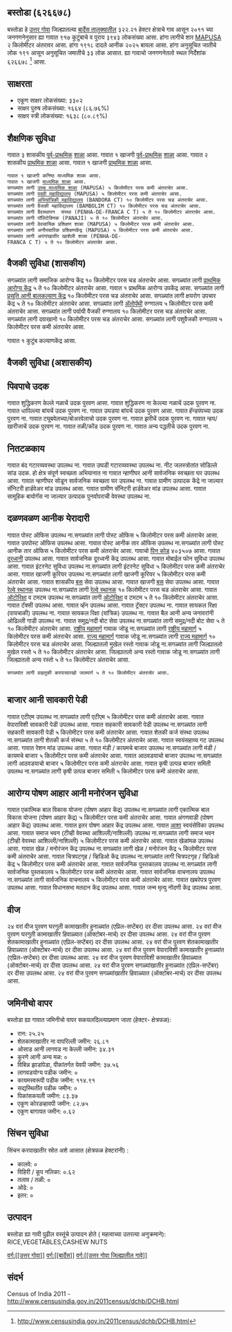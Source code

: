 {{माहितीचौकट भारतीय न्यायक्षेत्र
|प्रकार = गाव
|जनगणना २०११_स्थलनिर्देशांक=६२६६७८
|स्थानिक_नाव=बस्तोडा
|तालुका_नाव=बार्देस
|जिल्हा_नाव=उत्तर गोवा
|राज्य_नाव=गोंय
|विभाग=
|जिल्हा=[[उत्तर गोवा]]
|तालुका_नावे=[[बार्देस]]
|जवळचे_शहर=[[MAPUSA]]
|अक्षांश=                                     
|रेखांश=                                                                                                                                               
|शोधक_स्थान=right
|क्षेत्रफळ_एकूण=३.२२
|समुद्र सपाटीपासून उंची=
|लोकसंख्या_एकूण=३९४३                                                                                                                                                                                                                       
|लोकसंख्या_वर्ष=२०११
|लोकसंख्या_घनता=१२२३
|लोकसंख्या_पुरुष=१९१८
|लोकसंख्या_स्त्री=२०२५
|लिंग_गुणोत्तर=१०५५
|अधिकृत_भाषा=[[कोंकणी, मराठी]]
}}                                                                                                                                                                                                                                                                                                                                                                                                                                                                                                                                                                                                                                                                                                                                                                                                                                                                                                                                                                                                                                                                                                                                                                                                                                                                                                                                                                                                                                            

== बस्तोडा (६२६६७८) ==
      
बस्तोडा हे [[उत्तर गोवा जिल्हा  | उत्तर गोवा]] जिल्ह्यातल्या [[बार्देस | बार्देस तालुक्यातील]] ३२२.२१ हेक्टर क्षेत्राचे गाव आसून २०११ च्या जनगणनेनुसार ह्या गावात ९१७ कुटुंबाचे व पुराय ३९४३ लोकसंख्या आसा. हांगा लागीचे शार [[MAPUSA]] २ किलोमीटर अंतरावर आसा. हांगा १९१८ दादले आनीक २०२५ बायला आसा. हांगा अनुसूचित जातीचे लोक १९१ आसून अनुसूचित जमातीचे ३३ लोक आसात. ह्या गावाचो जनगणनेतलो स्थल निर्देशांक ६२६६७८  <ref>http://www.censusindia.gov.in/2011census/dchb/DCHB.html</ref> आसा.


== साक्षरता ==  
* एकूण  साक्षर  लोकसंख्या: ३३०२
* साक्षर पुरुष लोकसंख्या: १६६४ (८६.७६%)
* साक्षर स्त्री लोकसंख्या: १६३८ (८०.८९%)


== शैक्षणिक सुविधा ==  
गावात ३ शासकीय [[पूर्व प्राथमिक शिक्षण|पूर्व-प्राथमिक]] [[शाळा]] आसा. ﻿गावात १ खाजगी [[पूर्व प्राथमिक शिक्षण|पूर्व-प्राथमिक]] [[शाळा]] आसा.
गावात २ शासकीय [[प्राथमिक शाळा]] आसा. ﻿गावात १ खाजगी [[प्राथमिक शाळा]] आसा.
 ﻿गावात १ खाजगी कनिष्ठ माध्यमिक शाळा आसा.
 ﻿गावात १ खाजगी [[माध्यमिक शाळा]] आसा.
 सगळ्यांत लागी [[उच्च माध्यमिक शिक्षण|उच्च माध्यमिक शाळा]] (MAPUSA) ५ किलोमीटर परस कमी अंतराचेर आसा.
 सगळ्यांत लागी [[महाविद्यालय|पदवी महाविद्यालय]] (MAPUSA) ५ किलोमीटर परस कमी अंतराचेर आसा.
 सगळ्यांत लागी [[अभियांत्रिकी|अभियांत्रिकी महाविद्यालय]] (BANDORA CT) १० किलोमीटर परस चड अंतराचेर आसा.
 सगळ्यांत लागी वैजकी महाविद्यालय (BAMBOLIM CT) १० किलोमीटर परस चड अंतराचेर आसा.
 सगळ्यांत लागी वैवस्थापन  संस्था (PENHA-DE-FRANCA C T) ५ ते १० किलोमीटर अंतराचेर आसा.
 सगळ्यांत लागी पॉलिटेक्निक (PANAJI) ५ ते १० किलोमीटर अंतराचेर आसा.
 सगळ्यांत लागी वेवसायिक प्रशिक्षण शाळा (MAPUSA) ५ किलोमीटर परस कमी अंतराचेर आसा.
 सगळ्यांत लागी अनौपचारिक प्रशिक्षणकेंद्र (MAPUSA) ५ किलोमीटर परस कमी अंतराचेर आसा.
 सगळ्यांत लागी अपंगांखातीर खाशेली शाळा (PENHA-DE-FRANCA C T) ५ ते १० किलोमीटर अंतराचेर आसा.
 


== वैजकी सुविधा (शासकीय) ==
सगळ्यांत लागी समाजिक आरोग्य केंद्र १० किलोमीटर परस चड अंतराचेर आसा.
सगळ्यांत लागी [[प्राथमिक आरोग्य केंद्र]] ५ ते १० किलोमीटर अंतराचेर आसा.
﻿गावात १ प्राथमिक आरोग्य उपकेंद्र आसा.
सगळ्यांत लागी [[प्रसूती| प्रसूति आनी बालकल्याण केंद्र]] १० किलोमीटर परस चड अंतराचेर आसा.
सगळ्यांत लागी क्षयरोग उपचार केंद्र ५ ते १० किलोमीटर अंतराचेर आसा.
सगळ्यांत लागी [[अॅलोपॅथी|अ‍ॅलोपॅथी]] रुग्णालय ५ किलोमीटर परस कमी अंतराचेर आसा.
सगळ्यांत लागी पर्यायी वैजकी रुग्णालय १० किलोमीटर परस चड अंतराचेर आसा.
सगळ्यांत लागी दवाखानो १० किलोमीटर परस चड अंतराचेर आसा.
सगळ्यांत लागी पशुवैजकी रुग्णालय ५ किलोमीटर परस कमी अंतराचेर आसा.

﻿गावात १ कुटुंब कल्याणकेंद्र आसा.                  
                                                      

== वैजकी सुविधा (अशासकीय) ==








                                                                        


== पिवपाचे उदक ==
गावात शुद्धिकरण केल्ले नळाचें उदक पुरवण आसा.
गावात शुद्धिकरण ना केल्ल्या नळाचें उदक पुरवण ना. 
गावात धापिल्ल्या बांयचें उदक पुरवण ना. 
गावात उघडया बांयचें उदक पुरवण आसा.
गावात हॅन्डपंपच्या उदक पुरवण ना. 
गावात ट्यूबवेलच्या/बोअरवेलाचो उदक पुरवण ना. 
गावात झरीचें उदक पुरवण ना. 
गावात न्हय/खारीजाचें उदक पुरवण ना. 
गावात तळी/कोंड उदक पुरवण ना. 
गावात अन्य पद्धतीचे उदक पुरवण ना. 


== नितटळकाय ==
गावात बंद गटारव्यवस्था उपलब्ध ना.
गावात उघडी गटारव्यवस्था उपलब्ध ना.
नीट जलस्त्रोतांत सोडिल्ले सांड उदक.
हो क्षेत्र संपूर्ण स्वच्छता अभियानात ना
गावात न्हाणीघर आनी सार्वजनिक स्वच्छता घर उपलब्ध आसा.
गावात न्हाणीघर सोडून सार्वजनिक स्वच्छता घर उपलब्ध ना.
गावात ग्रामीण उत्पादक केंद्रे ना जाल्यार सॅनिटरी हार्डवेअर मांड उपलब्ध आसा.
गावात ग्रामीण सॅनिटरी हार्डवेअर मांड उपलब्ध आसा.
गावात सामूहिक बायोगॅस ना जाल्यार उत्पादक पुनर्वापराची वेवस्था उपलब्ध ना.


== दळणवळण आनीक येरादारी ==
गावात पोस्ट ऑफिस उपलब्ध ना.सगळ्यांत लागी पोस्ट ऑफिस ५ किलोमीटर परस कमी अंतराचेर आसा.
गावात उपपोस्ट ऑफिस उपलब्ध आसा. 
गावात पोस्ट आनीक तार ऑफिस उपलब्ध ना.सगळ्यांत लागी पोस्ट आनीक तार ऑफिस ५ किलोमीटर परस कमी अंतराचेर आसा.
गावाचो [[पिन कोड]] ४०३५०७  आसा.
गावात [[दूरध्वनी]] उपलब्ध आसा. 
गावात सार्वजनिक दूरध्वनी केंद्र उपलब्ध आसा. 
गावात मोबाईल फोन सुविधा उपलब्ध आसा. 
गावात इंटरनेट सुविधा उपलब्ध ना.सगळ्यांत लागी इंटरनेट सुविधा ५ किलोमीटर परस कमी अंतराचेर आसा.
गावात खाजगी कूरियर उपलब्ध ना.सगळ्यांत लागी खाजगी कूरियर ५ किलोमीटर परस कमी अंतराचेर आसा.
गावात शासकीय [[बस]] सेवा उपलब्ध आसा. 
गावात खाजगी [[बस]] सेवा उपलब्ध आसा. 
गावात [[रेल्वे स्थानक]] उपलब्ध ना.सगळ्यांत लागी [[रेल्वे स्थानक]] १० किलोमीटर परस चड अंतराचेर आसा.
गावात [[ऑटोरिक्षा]] व टमटम उपलब्ध ना.सगळ्यांत लागी [[ऑटोरिक्षा]] व टमटम ५ ते १० किलोमीटर अंतराचेर आसा.
गावात टॅक्सी उपलब्ध आसा. 
गावात व्हॅन उपलब्ध आसा. 
गावात ट्रॅक्टर उपलब्ध ना. 
गावात सायकल रिक्षा (पायचाकी) उपलब्ध ना. 
गावात सायकल रिक्षा (यांत्रिक) उपलब्ध ना. 
गावात बैल आनी अन्य जनावरांनी ओढिल्ली गाडी उपलब्ध ना. 
गावात समुद्र/नदी बोट सेवा उपलब्ध ना.सगळ्यांत लागी समुद्र/नदी बोट सेवा ५ ते १० किलोमीटर अंतराचेर आसा.
[[राष्ट्रीय महामार्ग]] गावाक जोडू ना.सगळ्यांत लागी [[राष्ट्रीय महामार्ग]] ५ किलोमीटर परस कमी अंतराचेर आसा.
[[राज्य महामार्ग (भारत)|राज्य महामार्ग]] गावाक जोडू ना.सगळ्यांत लागी [[राज्य महामार्ग (भारत)|राज्य महामार्ग]] १० किलोमीटर परस चड अंतराचेर आसा.
जिल्ह्यातलो मुखेल रस्तो गावाक जोडू ना.सगळ्यांत लागी जिल्ह्यातलो मुखेल रस्तो ५ ते १० किलोमीटर अंतराचेर आसा.
जिल्ह्यातलो अन्य रस्तो गावाक जोडू ना.सगळ्यांत लागी जिल्ह्यातलो अन्य रस्तो ५ ते १० किलोमीटर अंतराचेर आसा.
  
  
  
 सगळ्यांत लागी वाहतुकी करपासारखो जलमार्ग ५ ते १० किलोमीटर अंतराचेर आसा.
  


== बाजार आनी सावकारी पेडी ==
गावात एटीएम उपलब्ध ना.सगळ्यांत लागी एटीएम ५ किलोमीटर परस कमी अंतराचेर आसा.
गावात वेपाराविशी सावकारी पेडी उपलब्ध आसा. 
गावात सहकारी सावकारी पेडी उपलब्ध ना.सगळ्यांत लागी सहकारी सावकारी पेडी ५ किलोमीटर परस कमी अंतराचेर आसा.
गावात शेतकी कर्ज संस्था उपलब्ध ना.सगळ्यांत लागी शेतकी कर्ज संस्था ५ ते १० किलोमीटर अंतराचेर आसा.
गावात स्वयंसहाय्य गट उपलब्ध आसा. 
गावात रेशन मांड उपलब्ध आसा. 
गावात मंडी / कायमचे बाजार उपलब्ध ना.सगळ्यांत लागी मंडी / कायमचे बाजार ५ किलोमीटर परस कमी अंतराचेर आसा.
गावात आठवडयाचो बाजार उपलब्ध ना.सगळ्यांत लागी आठवडयाचो बाजार ५ किलोमीटर परस कमी अंतराचेर आसा.
गावात कृषी उत्पन्न बाजार समिती उपलब्ध ना.सगळ्यांत लागी कृषी उत्पन्न बाजार समिती ५ किलोमीटर परस कमी अंतराचेर आसा.


== आरोग्य पोषण आहार आनी मनोरंजन सुविधा ==
गावात एकात्मिक बाल विकास योजना (पोषण आहार केंद्र) उपलब्ध ना.सगळ्यांत लागी एकात्मिक बाल विकास योजना (पोषण आहार केंद्र) ५ किलोमीटर परस कमी अंतराचेर आसा.
गावात अंगणवाडी (पोषण आहार केंद्र) उपलब्ध आसा. 
गावात इतर पोषण आहार केंद्र उपलब्ध आसा. 
गावात [[आरोग्य|आशा]] स्वयंसेविका उपलब्ध आसा. 
गावात समाज भवन (टीव्ही वेवस्था आशिल्ली/नाशिल्ली) उपलब्ध ना.सगळ्यांत लागी समाज भवन (टीव्ही वेवस्था आशिल्ली/नाशिल्ली) ५ किलोमीटर परस कमी अंतराचेर आसा.
गावात खेळांमळ उपलब्ध आसा. 
गावात खेळ / मनोरंजन केंद्र उपलब्ध ना.सगळ्यांत लागी खेळ / मनोरंजन केंद्र ५ किलोमीटर परस कमी अंतराचेर आसा.
गावात चित्रपटगृह / व्हिडिओ केंद्र उपलब्ध ना.सगळ्यांत लागी चित्रपटगृह / व्हिडिओ केंद्र ५ किलोमीटर परस कमी अंतराचेर आसा.
गावात सार्वजनिक पुस्तकालय उपलब्ध ना.सगळ्यांत लागी सार्वजनिक पुस्तकालय ५ किलोमीटर परस कमी अंतराचेर आसा.
गावात सार्वजनिक वाचनालय उपलब्ध ना.सगळ्यांत लागी सार्वजनिक वाचनालय ५ किलोमीटर परस कमी अंतराचेर आसा.
गावात खबरेपत्र पुरवण उपलब्ध आसा. 
गावात विधानसभा मतदान केंद्र उपलब्ध आसा. 
गावात जन्म मृत्यु नोंदणी केंद्र उपलब्ध आसा. 


== वीज ==
२४ वरां वीज पुरवण घरगुती कामाखातीर हुनाळ्यांत (एप्रिल-सप्टेंबर) दर दीसा उपलब्ध आसा.
२४ वरां वीज पुरवण घरगुती कामाखातीर हिवाळ्यात (ऑक्टोबर-मार्च) दर दीसा उपलब्ध आसा.
२४ वरां वीज पुरवण शेतकामाखातीर हुनाळ्यांत (एप्रिल-सप्टेंबर) दर दीसा उपलब्ध आसा.
२४ वरां वीज पुरवण शेतकामाखातीर हिवाळ्यात (ऑक्टोबर-मार्च) दर दीसा उपलब्ध आसा.
२४ वरां वीज पुरवण वेपाराविशी कामाखातीर हुनाळ्यांत (एप्रिल-सप्टेंबर) दर दीसा उपलब्ध आसा.
२४ वरां वीज पुरवण वेपाराविशी कामाखातीर हिवाळ्यात (ऑक्टोबर-मार्च) दर दीसा उपलब्ध आसा.
२४ वरां वीज पुरवण सगळ्यांखातीर हुनाळ्यांत (एप्रिल-सप्टेंबर) दर दीसा उपलब्ध आसा.
२४ वरां वीज पुरवण सगळ्यांखातीर हिवाळ्यात (ऑक्टोबर-मार्च) दर दीसा उपलब्ध आसा.


== जमिनीचो वापर ==
बस्तोडा ह्या गावात जमिनीचो वापर सकयलदिल्ल्याप्रमाण जाता (हेक्टर- क्षेत्रफळ):
* रान: २५.२५
* शेतकामाखातीर ना वापरिल्ली जमीन: २६.८१
* ओसाड आनी लागवड ना केल्ली जमीन: ३४.३१
* कुरणे आनी अन्य मळ: ०
* विबिन्न झाडांपेडा, पीकांतर्गत येवपी जमीन: ३७.५६
* लागवडयोग्य पडीक जमीन: ०
* कायमस्वरूपी पडीक जमीन: ११४.९१
* सद्यस्थितींत पडीक जमीन: ०
* पिकांसकयली जमीन: ८३.३७
* एकूण कोरडव्हावपी जमीन: ८२.७५
* एकूण बागायत जमीन: ०.६२


== सिंचन सुविधा ==
सिंचन करपाखातीर स्रोत अशे आसात (क्षेत्रफळ हेक्टरांनी) :
* कालवे: ०
* विहिरी / कूप नलिका: ०.६२
* तलाव / तळी: ०
* ओढे: ०
* इतर: ०


== उत्पादन ==
बस्तोडा ह्या गावी पुढील वस्तूंचे उत्पादन होते ( महत्वाच्या उतरत्या अनुक्रमाने): RICE,VEGETABLES,CASHEW NUTS


[[वर्ग:[[उत्तर गोवा]]]]
[[वर्ग:[[बार्देस]]]]
[[वर्ग:[[उत्तर गोवा जिल्ह्यातील गावे]]]]


== संदर्भ ==
Census of India 2011 - http://www.censusindia.gov.in/2011census/dchb/DCHB.html 


